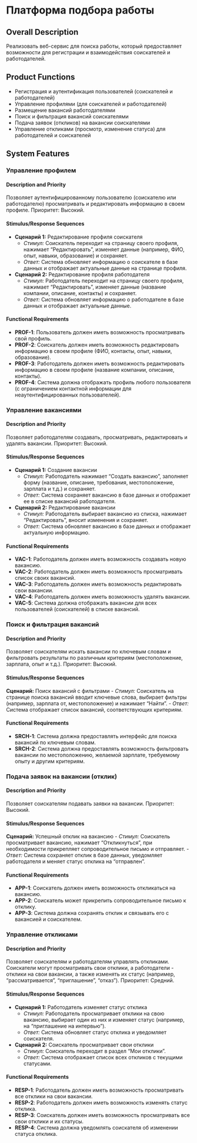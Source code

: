 # Платформа подбора работы

## Overall Description

Реализовать веб-сервис для поиска работы, который предоставляет возможности для регистрации и взаимодействия соискателей и работодателей.

## Product Functions

- Регистрация и аутентификация пользователей (соискателей и работодателей)
- Управление профилями (для соискателей и работодателей)
- Размещение вакансий работодателями
- Поиск и фильтрация вакансий соискателями
- Подача заявок (откликов) на вакансии соискателями
- Управление откликами (просмотр, изменение статуса) для работодателей и соискателей

## System Features

### Управление профилем

#### Description and Priority

Позволяет аутентифицированному пользователю (соискателю или работодателю) просматривать и редактировать информацию в своем профиле. Приоритет: Высокий.

#### Stimulus/Response Sequences

- **Сценарий 1:** Редактирование профиля соискателя
    * *Стимул:* Соискатель переходит на страницу своего профиля, нажимает "Редактировать", изменяет данные (например, ФИО, опыт, навыки, образование) и сохраняет.
    * *Ответ:* Система обновляет информацию о соискателе в базе данных и отображает актуальные данные на странице профиля.
- **Сценарий 2:** Редактирование профиля работодателя
    * *Стимул:* Работодатель переходит на страницу своего профиля, нажимает "Редактировать", изменяет данные (название компании, описание, контакты) и сохраняет.
    * *Ответ:* Система обновляет информацию о работодателе в базе данных и отображает актуальные данные.

#### Functional Requirements

- **PROF-1**: Пользователь должен иметь возможность просматривать свой профиль.
- **PROF-2**: Соискатель должен иметь возможность редактировать информацию в своем профиле (ФИО, контакты, опыт, навыки, образование).
- **PROF-3**: Работодатель должен иметь возможность редактировать информацию в своем профиле (название компании, описание, контакты).
- **PROF-4**: Система должна отображать профиль любого пользователя (с ограничением контактной информации для неаутентифицированных пользователей).

### Управление вакансиями

#### Description and Priority

Позволяет работодателям создавать, просматривать, редактировать и удалять вакансии. Приоритет: Высокий.

#### Stimulus/Response Sequences

- **Сценарий 1:** Создание вакансии
    * *Стимул:* Работодатель нажимает "Создать вакансию", заполняет форму (название, описание, требования, местоположение, зарплата и т.д.) и сохраняет.
    * *Ответ:* Система сохраняет вакансию в базе данных и отображает ее в списке вакансий работодателя.
- **Сценарий 2:** Редактирование вакансии
    * *Стимул:* Работодатель выбирает вакансию из списка, нажимает "Редактировать", вносит изменения и сохраняет.
    * *Ответ:* Система обновляет вакансию в базе данных и отображает актуальную информацию.

#### Functional Requirements

- **VAC-1**: Работодатель должен иметь возможность создавать новую вакансию.
- **VAC-2**: Работодатель должен иметь возможность просматривать список своих вакансий.
- **VAC-3**: Работодатель должен иметь возможность редактировать свои вакансии.
- **VAC-4**: Работодатель должен иметь возможность удалять вакансии.
- **VAC-5**: Система должна отображать вакансии для всех пользователей (соискателей) в списке вакансий.

### Поиск и фильтрация вакансий

#### Description and Priority

Позволяет соискателям искать вакансии по ключевым словам и фильтровать результаты по различным критериям (местоположение, зарплата, опыт и т.д.). Приоритет: Высокий.

#### Stimulus/Response Sequences

**Сценарий:** Поиск вакансий с фильтрами
- *Стимул:* Соискатель на странице поиска вакансий вводит ключевые слова, выбирает фильтры (например, зарплата от, местоположение) и нажимает "Найти".
- *Ответ:* Система отображает список вакансий, соответствующих критериям.

#### Functional Requirements

- **SRCH-1**: Система должна предоставлять интерфейс для поиска вакансий по ключевым словам.
- **SRCH-2**: Система должна предоставлять возможность фильтровать вакансии по местоположению, желаемой зарплате, требуемому опыту и другим критериям.

### Подача заявок на вакансии (отклик)

#### Description and Priority

Позволяет соискателям подавать заявки на вакансии. Приоритет: Высокий.

#### Stimulus/Response Sequences

**Сценарий:** Успешный отклик на вакансию
- *Стимул:* Соискатель просматривает вакансию, нажимает "Откликнуться", при необходимости прикрепляет сопроводительное письмо и отправляет.
- *Ответ:* Система сохраняет отклик в базе данных, уведомляет работодателя и меняет статус отклика на "отправлен".

#### Functional Requirements

- **APP-1**: Соискатель должен иметь возможность откликаться на вакансию.
- **APP-2**: Соискатель может прикрепить сопроводительное письмо к отклику.
- **APP-3**: Система должна сохранять отклик и связывать его с вакансией и соискателем.

### Управление откликами

#### Description and Priority

Позволяет соискателям и работодателям управлять откликами. Соискатели могут просматривать свои отклики, а работодатели - отклики на свои вакансии, а также изменять их статус (например, "рассматривается", "приглашение", "отказ"). Приоритет: Средний.

#### Stimulus/Response Sequences

- **Сценарий 1:** Работодатель изменяет статус отклика
    * *Стимул:* Работодатель просматривает отклики на свою вакансию, выбирает один из них и изменяет статус (например, на "приглашение на интервью").
    * *Ответ:* Система обновляет статус отклика и уведомляет соискателя.
- **Сценарий 2:** Соискатель просматривает свои отклики
    * *Стимул:* Соискатель переходит в раздел "Мои отклики".
    * *Ответ:* Система отображает список всех откликов с текущими статусами.

#### Functional Requirements

- **RESP-1**: Работодатель должен иметь возможность просматривать все отклики на свои вакансии.
- **RESP-2**: Работодатель должен иметь возможность изменять статус отклика.
- **RESP-3**: Соискатель должен иметь возможность просматривать все свои отклики и их статусы.
- **RESP-4**: Система должна уведомлять соискателя об изменении статуса отклика.